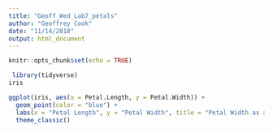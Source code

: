 ```yaml
---
title: "Geoff_Wed_Lab7_petals"
author: "Geoffrey Cook"
date: "11/14/2018"
output: html_document
---
```


```r
knitr::opts_chunk$set(echo = TRUE)
```

```r
 library(tidyverse)
iris

ggplot(iris, aes(x = Petal.Length, y = Petal.Width)) +
  geom_point(color = "blue") +
  labs(x = "Petal Length", y = "Petal Width", title = "Petal Width as a Function of Length")
  theme_classic()
```


